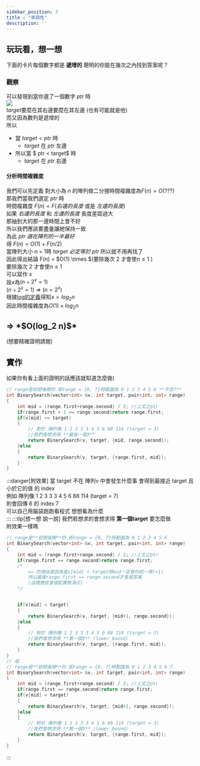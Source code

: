 ```yaml
---
sidebar_position: 3
title : "單調性"
description: ''
---
```



## 玩玩看，想一想
下面的卡片每個數字都是 **遞增的** 聰明的你能在幾次之內找到答案呢？

<BinarySearchInteractive />

### 觀察
可以發現到當你選了一個數字 $ptr$ 時  
![](/img/Algorithm_textbook_pic/image3-1.png)  
$target$要麼在其右邊要麼在其左邊 (也有可能就是他)  
而又因為數列是遞增的  
所以  
- 當 $target < ptr$ 時  
    - $target$ 在 $ptr$ 左邊  
- 所以當 $ ptr < target$ 時  
    - $target$ 在 $ptr$ 右邊  

#### 分析時間複雜度
我們可以先定義 對大小為 $n$ 的陣列做二分搜時間複雜度為$F(n) = O(???)$  
那我們當我們選定 $ptr$ 時  
時間複雜度 $F(n) = F($*右邊的長度* 或是 *左邊的長度*$)$  
如果 *右邊的長度* 和 *左邊的長度* 長度差距過大  
那抽到大的那一邊時間上會不好  
所以我們應該要盡量讓她保持一致  
為此 *$ptr$ 選在陣列的一半最好*  
得 $F(n) = O(1)+F(n/2)$  
當陣列大小 n = 1時 $target$ *必定等於* $ptr$ 所以就不用再找了  
因此得出結論 F(n) = $O(1) \times $(要除幾次 $2$ 才會使$n \leq 1$ )  
要除幾次 $2$ 才會使$n \leq 1$  
可以寫作 $x$  
設$x$為$(n \div 2^x = 1)$  
$(n \div 2^x = 1)$ => $(n = 2^x)$    
根據[log的定義](https://zh.wikipedia.org/zh-tw/對數)得知$x = log_2 n$  
因此時間複雜度為$O(1) \times log_2 n$  

<h2>=> *$O(log_2 n)$*</h2>  

(想要精確證明請閱)
## 實作
如果你有看上面的證明的話應該就知道怎麼做\(
```cpp
// range是前閉後開的 即range = {0, 7}時範圍為 0 1 2 3 4 5 6 **不含7**
int BinarySearch(vector<int> &v, int target, pair<int, int> range)
{
    int mid = (range.first+range.second) / 2; //上文之ptr
    if(range.first + 1 == range.second)return range.first;
    if(v[mid] <= target)
    {
        // 對於 陣列像 1 2 3 3 3 4 5 6 88 114 (target = 3)
        //我們會想求得 **最後一個3**
        return BinarySearch(v, target, {mid, range.second});
    }else 
    {
        return BinarySearch(v, target, {range.first, mid});
    }
}
```
:::danger[附效果]
當 target 不在 陣列v 中會發生什麼事
<DetailsBlock type="success" title="答案">
  會得到最接近 target 且 小於它的值 的 index  
  例如 陣列像 1 2 3 3 3 4 5 6 88 114 (target = 7)  
  則會回傳 6 的 index 7  
  可以自己用腦袋跑跑看程式 想想看為什麼  
</DetailsBlock>
:::
:::tip[想一想 說一說]
我們若想求的會想求得 **第一個target** 要怎麼做  
附效果一樣嗎  
<DetailsBlock type="success" title="參考答案">
```cpp
// range是**前閉後開**的 即range = {0, 7}時範圍為 0 1 2 3 4 5 6
int BinarySearch(vector<int> &v, int target, pair<int, int> range)
{
    int mid = (range.first+range.second) / 2; //上文之ptr
    if(range.first == range.second)return range.first;
    /*
        == 的理由是因為當v[mid] < target時mid一定會向前一格(+1)
        所以最後range.first == range.second才會是答案
        (這裡應該會搭配實際演示)
    */


    if(v[mid] < target)
    {
        return BinarySearch(v, target, {mid+1, range.second});
    }else 
    {
        // 對於 陣列像 1 2 3 3 3 4 5 6 88 114 (target = 3)
        //我們會想求得 **第一個3** (lower_bound)
        return BinarySearch(v, target, {range.first, mid});
    }
}
// 或
// range是**前閉後閉**的 即range = {0, 7}時範圍為 0 1 2 3 4 5 6 7
int BinarySearch(vector<int> &v, int target, pair<int, int> range)
{
    int mid = (range.first+range.second) / 2; //上文之ptr
    if(range.first == range.second)return range.first;
    if(v[mid] < target)
    {
        return BinarySearch(v, target, {mid+1, range.second});
    }else 
    {
        // 對於 陣列像 1 2 3 3 3 4 5 6 88 114 (target = 3)
        //我們會想求得 **第一個3** (lower_bound)
        return BinarySearch(v, target, {range.first, mid});
    }
}
```
</DetailsBlock>
:::

